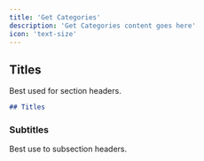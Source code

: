 ```yaml
---
title: 'Get Categories'
description: 'Get Categories content goes here'
icon: 'text-size'
---
```


## Titles

Best used for section headers.

```md
## Titles
```

### Subtitles

Best use to subsection headers.